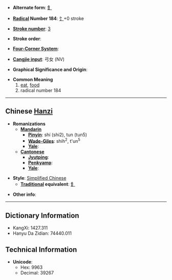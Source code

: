 * '''Alternate form''': [[飠]]

* '''[[Wiktionary:Chinese radical index| Radical]] Number 184''': [[Wiktionary:Chinese radical index 饣|饣]]+0 stroke

* '''[[Wiktionary:Chinese total strokes index|Stroke number]]''': [[Wiktionary:Chinese total strokes index 3|3]]

* '''Stroke order''': 

* '''[[Wiktionary:Chinese four corner index|Four-Corner System]]''': 

* '''[[Wiktionary:Chinese Cangjie index|Cangjie input]]''': 弓女 (NV)

* '''Graphical Significance and Origin''': 

* '''Common Meaning'''
*#[[eat]], [[food]]
*# radical number 184


----

== Chinese [[Hanzi]] ==

* '''Romanizations'''
** '''[[Mandarin]]'''
*** '''[[Pinyin]]''': shí (shi2), tun (tun5)
*** '''[[Wade-Giles]]''': shih<sup>2</sup>, t'un<sup>5</sup>
*** '''[[Yale]]''': 
** '''[[Cantonese]]'''
*** '''[[Jyutping]]''':
*** '''[[Penkyamp]]''': 
*** '''[[Yale]]''': 

* '''Style''': [[Simplified Chinese]] 
** '''[[Traditional Chinese|Traditional]] equivalent''': [[飠]]

* '''Other info''': 

----

== Dictionary Information ==

* KangXi: 1427.311
* Hanyu Da Zidian: 74440.011

== Technical Information ==

* '''Unicode''':
** Hex: 9963
** Decimal: 39267